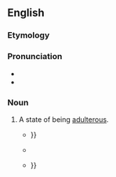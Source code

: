 ==English==

===Etymology===
{{suffix|en|adulterous|ness}}

===Pronunciation===
* {{IPA|/əˈdʌltəɹəsnəs/|lang=en}}
* {{hyphenation|adul|ter|ous|ness|lang=en}}

===Noun===
{{en-noun|-}}

# A state of being [[adulterous]].
#* {{quote-text|lang=en|year=1988|author=Richard Brown|title=James Joyce and Sexuality|page=21|passage=It is, however, apparent that Joyce made this '''adulterousness''' or pseudo-adulterousness a persistent and structurally significant element in his novel {{...}}}}
#* {{quote-text|lang=en|year=2006|author=Laura Stark|title=The Magical Self|page=401|passage=And once she had to sit one Sunday in the stocks in Nurmo church for the entire church service, on account of her terrible '''adulterousness''', and the whole time she winked flirtatiously at the men.}}
#* {{quote-text|lang=en|year=2013|author=Christopher Nadon|title=Enlightenment and Secularism|page=206|passage=In the ensuing discussion he makes two extraordinary arguments, the first linking the chastity of Americans with their political freedom and the '''adulterousness''' of Europeans with their political disorders {{...}}}}